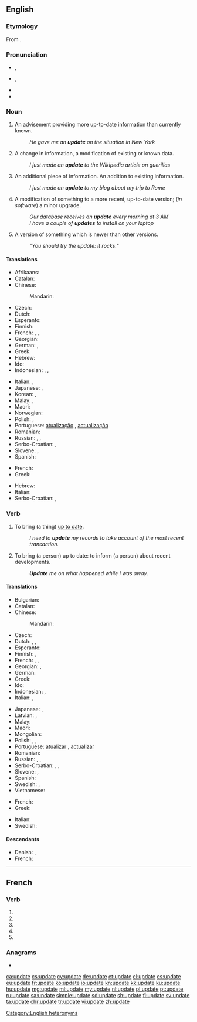 {{also|Update|updaté}}
==English==
{{wikipedia|dab=update}}

===Etymology===
From {{prefix|up|date|lang=en}}.

===Pronunciation===
* {{a|noun}} {{enPR|ŭp'dāt}}, {{IPA|/ˈʌp.deɪt/|lang=en}}
* {{a|verb}} {{enPR|əp-dāt'|əp'dāt}}, {{IPA|/əpˈdeɪt/|/ˈʌp.deɪt/|lang=en}}
* {{audio|En-us-update.ogg|Audio (US)|lang=en}}
* {{rhymes|eɪt|lang=en}}

===Noun===
{{en-noun}}

# An advisement providing more up-to-date information than currently known.
#: ''He gave me an '''update''' on the situation in New York''
# A change in information, a modification of existing or known data.
#: ''I just made an '''update''' to the Wikipedia article on guerillas''
# An additional piece of information. An addition to existing information.
#: ''I just made an '''update''' to my blog about my trip to Rome''
# A modification of something to a more recent, up-to-date version; (''in software'') a minor upgrade.
#: ''Our database receives an '''update''' every morning at 3 AM''
#: ''I have a couple of '''updates''' to install on your laptop''
# A version of something which is newer than other versions.
#: "''You should try the update: it rocks.''"

====Translations====
{{trans-top|action of making something up to date}}
* Afrikaans: {{t|af|opdateer}}
* Catalan: {{t|ca|actualització|f}}
* Chinese:
*: Mandarin: {{t+|cmn|更新|tr=gēngxīn|sc=Hani}}
* Czech: {{t|cs|aktualizace|f}}
* Dutch: {{t+|nl|bijwerking|f}}
* Esperanto: {{t|eo|ĝisdatigo}}
* Finnish: {{t+|fi|päivitys}}
* French: {{t+|fr|mise à jour|f}}, {{t+|fr|actualisation|f}}, {{t+|fr|update|m}}
* Georgian: {{t|ka|განახლება}}
* German: {{t|de|Aktualisierung|f}}, {{t+|de|Update|n}}
* Greek: {{t+|el|ενημέρωση|f}}
* Hebrew: {{t|he|עדכון|m|tr=idkun|sc=Hebr}}
* Ido: {{t|io|aktualigo}}
* Indonesian: {{t|id|pemutakhiran}}, {{t+|id|pembaruan}}, {{t|id|pengkinian}}
{{trans-mid}}
* Italian: {{t+|it|aggiornamento|m}}, {{t+|it|attualizzazione}}
* Japanese: {{t+|ja|更新|tr=こうしん, kōshin}}, {{t+|ja|アップデート|tr=appudēto|sc=Jpan}}
* Korean: {{t|ko|갱신}}, {{t|ko|업데이트}}
* Malay: {{t|ms|kemas kini}}, {{t|ms|kemaskinian}}
* Maori: {{t|mi|whakahāngai}}
* Norwegian: {{t|no|ajourføring}}
* Polish: {{t+|pl|aktualizacja|f}}, {{t|pl|uaktualnienie}}
* Portuguese: [[atualização]] {{g|f}} {{qualifier|Brazil}}, [[actualização]] {{g|f}} {{qualifier|Portugal}}
* Romanian: {{t+|ro|actualizare|f}}
* Russian: {{t+|ru|обновле́ние|n}}, {{t+|ru|актуализа́ция|f}}, {{t+|ru|апде́йт|m|tr=apdɛ́jt}}
* Serbo-Croatian: {{t|sh|ažuriranje|n}}, {{t+|sh|aktualizacija|f}}
* Slovene: {{t|sl|posodobitev}}, {{t|sl|aktualizacija}}
* Spanish: {{t+|es|actualización|f}}
{{trans-bottom}}

{{trans-top|action of advising someone so that they are up to date}}
* French: {{t+|fr|mise à jour|f}}
* Greek: {{t+|el|ενημέρωση|f}}
{{trans-mid}}
* Hebrew: {{t|he|עדכון|m|tr=idkun|sc=Hebr}}
* Italian: {{t+|it|aggiornamento|m}}
* Serbo-Croatian: {{t|sh|ažuriranje}}, {{t|sh|brifiranje}}
{{trans-bottom}}

===Verb===
{{en-verb|updat}}

# {{lb|en|transitive}} To bring (a thing) [[up to date]].
#: ''I need to '''update''' my records to take account of the most recent transaction.''
# {{lb|en|transitive}} To bring (a person) up to date: to inform (a person) about recent developments.
#: '''''Update''' me on what happened while I was away.''

====Translations====
{{trans-top|to make something up to date}}
* Bulgarian: {{t+|bg|актуализирам}}
* Catalan: {{t+|ca|actualitzar}}
* Chinese:
*: Mandarin: {{t+|cmn|更新|tr=gēngxīn|sc=Hani}}
* Czech: {{t|cs|aktualizovat}}
* Dutch: {{t+|nl|bijwerken}}, {{t|nl|op punt stellen}}, {{t+|nl|actualiseren}}
* Esperanto: {{t|eo|ĝisdatigi}}
* Finnish: {{t+|fi|päivittää}}, {{t|fi|ajantasaistaa}}
* French: {{t+|fr|mettre à jour}}, {{t+|fr|actualiser}}, {{t+|fr|updater}} {{qualifier|computing}}
* Georgian: {{t|ka|აახლებს}}, {{t|ka|განაახლებს}}
* German: {{t+|de|aktualisieren}}
* Greek: {{t+|el|ενημερώνω}}
* Ido: {{t+|io|aktualigar}}
* Indonesian: {{t|id|memutakhirkan}}, {{t+|id|memperbarui}}
* Italian: {{t+|it|aggiornare}}, {{t|it|attualizzare}}
{{trans-mid}}
* Japanese: {{t+|ja|更新|tr=こうしんする, kōshin suru|alt=更新する|sc=Jpan}}, {{t+|ja|アップデート|tr=appudēto suru|alt=アップデートする|sc=Jpan}}
* Latvian: {{t|lv|aktualizēt}}, {{t|lv|atjaunināt}}
* Malay: {{t|ms|mengemaskinikan}}
* Maori: {{t|mi|whakahāngai}}
* Mongolian: {{t+|mn|шинэчлэх|sc=Cyrl}}
* Polish: {{t|pl|aktualizować|impf}}, {{t|pl|zaktualizować|pf}}, {{t|pl|uaktualnić|pf}}
* Portuguese: [[atualizar]] {{qualifier|Brazil}}, [[actualizar]] {{qualifier|Portugal}}
* Romanian: {{t+|ro|actualiza}}
* Russian: {{t+|ru|обновля́ть|impf}}, {{t+|ru|обнови́ть|pf}}, {{t+|ru|актуализировать|tr=aktualizirovat'|sc=Cyrl}}
* Serbo-Croatian: {{t+|sh|ažurirati}}, {{t+|sh|nadograditi}}, {{t+|sh|aktualizirati}}
* Slovene: {{t|sl|aktualizirati}}, {{t|sl|posodobiti}}
* Spanish: {{t+|es|actualizar}}
* Swedish: {{t+|sv|uppdatera}}, {{t+|sv|aktualisera}}
* Vietnamese: {{t|vi|cập nhật}}
{{trans-bottom}}

{{trans-top|to advise a person so that they are up to date}}
* French: {{t|fr|mettre au courant}}
* Greek: {{t+|el|ενημερώνω}}
{{trans-mid}}
* Italian: {{t+|it|aggiornare}}
* Swedish: {{t+|sv|uppdatera}}
{{trans-bottom}}

====Descendants====
* Danish: {{l|da|opdatere}}, {{l|da|opdatering}}
* French: {{l|fr|updater}}

[[Category:English heteronyms]]

----

==French==

===Verb===
{{fr-verb-form}}

# {{inflection of|updater||1|s|pres|indc|lang=fr}}
# {{inflection of|updater||3|s|pres|indc|lang=fr}}
# {{inflection of|updater||1|s|pres|subj|lang=fr}}
# {{inflection of|updater||1|s|pres|subj|lang=fr}}
# {{inflection of|updater||2|s|impr|lang=fr}}

===Anagrams===
* {{l|fr|députa}}

[[ca:update]]
[[cs:update]]
[[cy:update]]
[[de:update]]
[[et:update]]
[[el:update]]
[[es:update]]
[[eu:update]]
[[fr:update]]
[[ko:update]]
[[io:update]]
[[kn:update]]
[[kk:update]]
[[ku:update]]
[[hu:update]]
[[mg:update]]
[[ml:update]]
[[my:update]]
[[nl:update]]
[[pl:update]]
[[pt:update]]
[[ru:update]]
[[sa:update]]
[[simple:update]]
[[sd:update]]
[[sh:update]]
[[fi:update]]
[[sv:update]]
[[ta:update]]
[[chr:update]]
[[tr:update]]
[[vi:update]]
[[zh:update]]